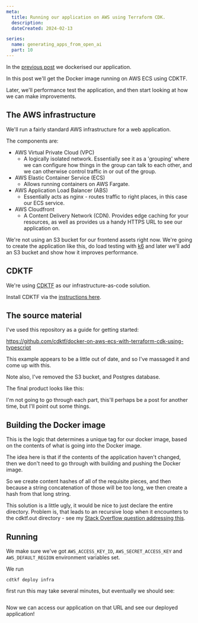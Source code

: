 ```yaml
---
meta:
  title: Running our application on AWS using Terraform CDK. 
  description: 
  dateCreated: 2024-02-13

series: 
  name: generating_apps_from_open_ai
  part: 10
---
```



In the [previous post](./generating_apps_from_openapi_part8) we dockerised our application. 

In this post we'll get the Docker image running on AWS ECS using CDKTF. 

Later, we'll performance test the application, and then start looking at how we can make improvements. 

## The AWS infrastructure 

We'll run a fairly standard AWS infrastructure for a web application. 

The components are: 

- AWS Virtual Private Cloud (VPC)
  - A logically isolated network. Essentially see it as a 'grouping' where we can configure how things in the group can talk to each other, and we can otherwise control traffic in or out of the group. 
- AWS Elastic Container Service (ECS)
  - Allows running containers on AWS Fargate. 
- AWS Application Load Balancer (ABS) 
  - Essentially acts as nginx - routes traffic to right places, in this case our ECS service. 
- AWS Cloudfront
  - A Content Delivery Network (CDN). Provides edge caching for your resources, as well as provides us a handy HTTPS URL to see our application on. 

We're not using an S3 bucket for our frontend assets right now. We're going to create the application like this, do load testing with [k6](https://k6.io/) and later we'll add an S3 bucket and show how it improves performance. 


## CDKTF

We're using [CDKTF](https://developer.hashicorp.com/terraform/cdktf) as our infrastructure-as-code solution.  

Install CDKTF via the [instructions here](https://developer.hashicorp.com/terraform/tutorials/aws-get-started/install-cli). 

## The source material 

I've used this repository as a guide for getting started: 

https://github.com/cdktf/docker-on-aws-ecs-with-terraform-cdk-using-typescript

This example appears to be a little out of date, and so I've massaged it and come up with this. 

Note also, I've removed the S3 bucket, and Postgres database. 

The final product looks like this: 

<GithubPermalink permalink="https://github.com/dwjohnston/open-api-go-and-typescript/blob/bf2bae791464a7ce0506d3b91102212ed0beeb3d/infra/main2.ts#L1-L574"/>

I'm not going to go through each part, this'll perhaps be a post for another time, but I'll point out some things. 

## Building the Docker image

<GithubPermalink permalink="https://github.com/dwjohnston/open-api-go-and-typescript/blob/bf2bae791464a7ce0506d3b91102212ed0beeb3d/infra/main2.ts#L107-L138">

This is the logic that determines a unique tag for our docker image, based on the contents of what is going into the Docker image. 

The idea here is that if the contents of the application haven't changed, then we don't need to go through with building and pushing the Docker image. 

So we create content hashes of all of the requisite pieces, and then because a string concatenation of those will be too long, we then create a hash from that long string. 

This solution is a little ugly, it would be nice to just declare the entire directory. Problem is, that leads to an recursive loop when it encounters to the cdktf.out directory - see my [Stack Overflow question addressing this](https://stackoverflow.com/questions/77965204/is-there-a-way-to-exclude-a-folder-from-a-terraformasset).


## Running 

We make sure we've got `AWS_ACCESS_KEY_ID`, `AWS_SECRET_ACCESS_KEY` and `AWS_DEFAULT_REGION` environment variables set. 

We run 

```
cdtkf deploy infra
```

first run this may take several minutes, but eventually we should see: 

```

```

Now we can access our application on that URL and see our deployed application!








